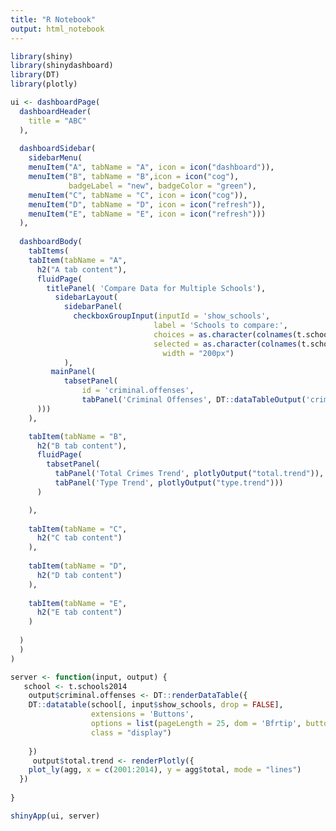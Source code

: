 ```yaml
---
title: "R Notebook"
output: html_notebook
---
```


```r
library(shiny)
library(shinydashboard)
library(DT)
library(plotly)

ui <- dashboardPage(
  dashboardHeader(
    title = "ABC"
  ),
  
  dashboardSidebar(
    sidebarMenu(
    menuItem("A", tabName = "A", icon = icon("dashboard")),
    menuItem("B", tabName = "B",icon = icon("cog"), 
             badgeLabel = "new", badgeColor = "green"),
    menuItem("C", tabName = "C", icon = icon("cog")),
    menuItem("D", tabName = "D", icon = icon("refresh")),
    menuItem("E", tabName = "E", icon = icon("refresh")))
  ),
  
  dashboardBody(
    tabItems(
    tabItem(tabName = "A",
      h2("A tab content"),
      fluidPage(
        titlePanel( 'Compare Data for Multiple Schools'),
          sidebarLayout(
            sidebarPanel(
              checkboxGroupInput(inputId = 'show_schools', 
                                label = 'Schools to compare:',
                                choices = as.character(colnames(t.schools2014)), 
                                selected = as.character(colnames(t.schools2014)[c(1,2)]), 
                                  width = "200px")
            ),
         mainPanel(
            tabsetPanel(
                id = 'criminal.offenses',
                tabPanel('Criminal Offenses', DT::dataTableOutput('criminal.offenses')))
      )))
    ),

    tabItem(tabName = "B",
      h2("B tab content"),
      fluidPage(
        tabsetPanel(
          tabPanel('Total Crimes Trend', plotlyOutput("total.trend")),
          tabPanel('Type Trend', plotlyOutput("type.trend")))
      )

    ),
    
    tabItem(tabName = "C",
      h2("C tab content")
    ),
    
    tabItem(tabName = "D",
      h2("D tab content")
    ),
    
    tabItem(tabName = "E",
      h2("E tab content")
    )
    
  )
  )
)

server <- function(input, output) {
   school <- t.schools2014
    output$criminal.offenses <- DT::renderDataTable({
    DT::datatable(school[, input$show_schools, drop = FALSE], 
                  extensions = 'Buttons', 
                  options = list(pageLength = 25, dom = 'Bfrtip', buttons = I('colvis')),
                  class = "display")
      
    })
     output$total.trend <- renderPlotly({
    plot_ly(agg, x = c(2001:2014), y = agg$total, mode = "lines")
  })
  
}

shinyApp(ui, server)
```


```r

```